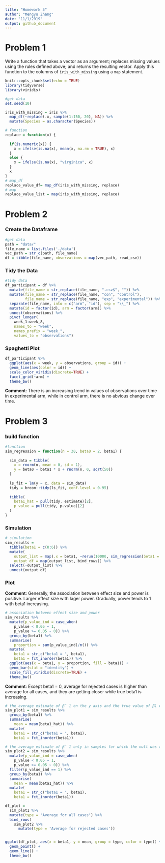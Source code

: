 ```yaml
---
title: "Homework 5"
author: "Mengyu Zhang"
date: "11/1/2019"
output: github_document
---
```

# Problem 1
Write a function that takes a vector as an argument; replaces missing values using the rules defined above; and returns the resulting vector. Apply this function to the columns of `iris_with_missing` using a `map` statement.
```r
knitr::opts_chunk$set(echo = TRUE)
library(tidyverse)
library(viridis)
```

```r
#get data
set.seed(10)

iris_with_missing = iris %>% 
  map_df(~replace(.x, sample(1:150, 20), NA)) %>%
  mutate(Species = as.character(Species))
```


```r
# function
replace = function(x) {
  
  if(is.numeric(x)) {
    x = ifelse(is.na(x), mean(x, na.rm = TRUE), x)
  }
  else {
    x = ifelse(is.na(x), "virginica", x)
  }
  x
}
# map_df
replace_value_df= map_df(iris_with_missing, replace)
# map
replace_value_list = map(iris_with_missing, replace)
```

# Problem 2
### Create the Dataframe
```r
#get data
path = "data/"
file_name = list.files('./data')
vec_path = str_c(path, file_name)
df = tibble(file_name, observations = map(vec_path, read_csv))
```

### Tidy the Data
```r
#tidy data
df_participant = df %>%
  mutate(file_name = str_replace(file_name, ".csv$", "")) %>% 
  mutate(file_name = str_replace(file_name, "con", "control"),
         file_name = str_replace(file_name, "exp", "experimental")) %>% 
  separate(file_name, into = c("arm", "id"), sep = "\\_") %>% 
  mutate(id = factor(id), arm = factor(arm)) %>% 
  unnest(observations) %>% 
  pivot_longer(
    week_1:week_8,
    names_to = "week",
    names_prefix = "week_",
    values_to = "observations")
```

### Spaghetti Plot
```r
df_participant %>%
  ggplot(aes(x = week, y = observations, group = id)) + 
  geom_line(aes(color = id)) + 
  scale_color_viridis(discrete=TRUE) + 
  facet_grid(~arm) + 
  theme_bw()
```

**Comment**: There is an increasing trend in values of observations over time in experimental arm, while in control arm, there is no abvious change over time. 

# Problem 3

### build function
```r
#function
sim_regression = function(n = 30, beta0 = 2, beta1) {
  
  sim_data = tibble(
    x = rnorm(n, mean = 0, sd = 1),
    y = beta0 + beta1 * x + rnorm(n, 0, sqrt(50))
  )
  
  ls_fit = lm(y ~ x, data = sim_data)
  tidy = broom::tidy(ls_fit, conf.level = 0.95)
  
  tibble(
    beta1_hat = pull(tidy, estimate)[2],
    p_value = pull(tidy, p.value)[2]
  )
}
```

### Simulation
```r
# simulation
sim_results = 
  tibble(beta1 = c(0:6)) %>% 
  mutate(
    output_list = map(.x = beta1, ~rerun(10000, sim_regression(beta1 = .x))),
    output_df = map(output_list, bind_rows)) %>% 
  select(-output_list) %>% 
  unnest(output_df)
```

### Plot

**Comment**: Generally, the association between effect size and power is positive. Larger effect size with lager power. Gradually, power tends to 1 with beta1 increasing.
```r
# association between effect size and power
sim_results %>% 
  mutate(p_value_ind = case_when(
    p_value < 0.05 ~ 1,
    p_value >= 0.05 ~ 0)) %>%   
  group_by(beta1) %>% 
  summarise(
    proportion = sum(p_value_ind)/n()) %>% 
  mutate(
    beta1 = str_c("beta1 = ", beta1),
    beta1 = fct_inorder(beta1)) %>% 
  ggplot(aes(x = beta1, y = proportion, fill = beta1)) + 
  geom_bar(stat = "identity") +
  scale_fill_viridis(discrete=TRUE) +
  theme_bw()

```

**Comment**: Except beta1 = 0, average for rejected cases is higher than average for all cases, and they are getting closer while true beta1 is increasing.
```r
# the average estimate of β̂ 1 on the y axis and the true value of β1 on the x axis
sim_plot1 = sim_results %>% 
  group_by(beta1) %>% 
  summarise(
    mean = mean(beta1_hat)) %>% 
  mutate(
    beta1 = str_c("beta1 = ", beta1),
    beta1 = fct_inorder(beta1))

# the average estimate of β̂ 1 only in samples for which the null was rejected on the y axis and the true value of β1 on the x axis
sim_plot2 = sim_results %>% 
  mutate(p_value_ind = case_when(
    p_value < 0.05 ~ 1,
    p_value >= 0.05 ~ 0)) %>%
  filter(p_value_ind == 1) %>% 
  group_by(beta1) %>% 
  summarise(
    mean = mean(beta1_hat)) %>% 
  mutate(
    beta1 = str_c("beta1 = ", beta1),
    beta1 = fct_inorder(beta1))

df_plot = 
  sim_plot1 %>%
  mutate(type = 'Average for all cases') %>%
  bind_rows(
    sim_plot2 %>%
      mutate(type = 'Average for rejected cases'))


ggplot(df_plot, aes(x = beta1, y = mean, group = type, color = type)) + 
  geom_point() +
  geom_line() +
  theme_bw()
```

